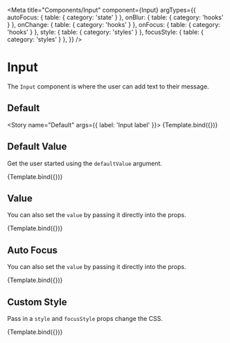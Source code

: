 

<Meta
  title="Components/Input"
  component={Input}
  argTypes={{
    autoFocus: { table: { category: 'state' } },
    onBlur: { table: { category: 'hooks' } },
    onChange: { table: { category: 'hooks' } },
    onFocus: { table: { category: 'hooks' } },
    style: { table: { category: 'styles' } },
    focusStyle: { table: { category: 'styles' } },
  }}
/>


# Input

The `Input` component is where the user can add text to their message.

## Default

<Story name="Default" args={{ label: 'Input label' }}>
  {Template.bind({})}
</Story>

<ArgsTable story="Default" />

## Default Value

Get the user started using the `defaultValue` argument.

<Canvas>
  <Story name="DefaultValue" args={{ defaultValue: 'Default value!' }}>
    {Template.bind({})}
  </Story>
</Canvas>

## Value

You can also set the `value` by passing it directly into the props.

<Canvas>
  <Story name="Value" args={{ value: 'Hardcode value' }}>
    {Template.bind({})}
  </Story>
</Canvas>

## Auto Focus

You can also set the `value` by passing it directly into the props.

<Canvas>
  <Story name="Auto Focus" args={{ autoFocus: true }}>
    {Template.bind({})}
  </Story>
</Canvas>

## Custom Style

Pass in a `style` and `focusStyle` props change the CSS.

<Canvas>
  <Story
    name="Custom Style"
    args={{
      label: 'Send a message...',
      style: { border: '2px solid red' },
      focusStyle: { border: '2px solid blue' },
    }}
  >
    {Template.bind({})}
  </Story>
</Canvas>
